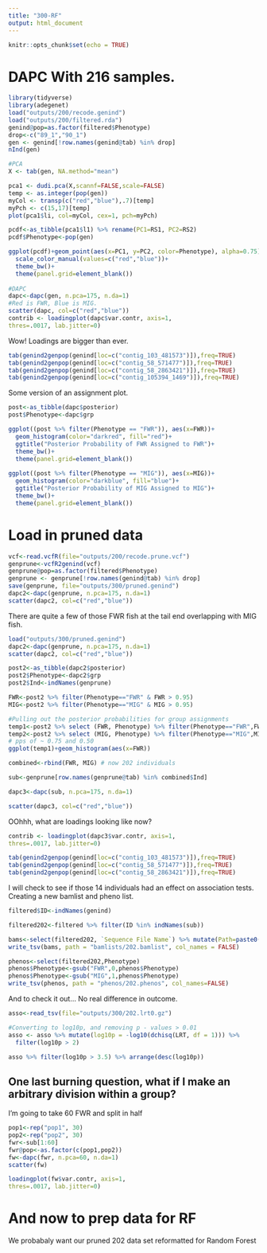 ```yaml
---
title: "300-RF"
output: html_document
---
```


```r
knitr::opts_chunk$set(echo = TRUE)
```

# DAPC With 216 samples.


```r
library(tidyverse)
library(adegenet)
load("outputs/200/recode.genind")
load("outputs/200/filtered.rda")
genind@pop=as.factor(filtered$Phenotype)
drop<-c("89_1","90_1")
gen <- genind[!row.names(genind@tab) %in% drop]
nInd(gen)

#PCA
X <- tab(gen, NA.method="mean")

pca1 <- dudi.pca(X,scannf=FALSE,scale=FALSE)
temp <- as.integer(pop(gen))
myCol <- transp(c("red","blue"),.7)[temp]
myPch <- c(15,17)[temp]
plot(pca1$li, col=myCol, cex=1, pch=myPch)

pcdf<-as_tibble(pca1$l1) %>% rename(PC1=RS1, PC2=RS2)
pcdf$Phenotype<-pop(gen)

ggplot(pcdf)+geom_point(aes(x=PC1, y=PC2, color=Phenotype), alpha=0.75)+
  scale_color_manual(values=c("red","blue"))+
  theme_bw()+
  theme(panel.grid=element_blank())
  
#DAPC
dapc<-dapc(gen, n.pca=175, n.da=1)
#Red is FWR, Blue is MIG.    
scatter(dapc, col=c("red","blue"))
contrib <- loadingplot(dapc$var.contr, axis=1,
thres=.0017, lab.jitter=0)
```

Wow! Loadings are bigger than ever.

```r
tab(genind2genpop(genind[loc=c("contig_103_481573")]),freq=TRUE)
tab(genind2genpop(genind[loc=c("contig_58_571477")]),freq=TRUE)
tab(genind2genpop(genind[loc=c("contig_58_2863421")]),freq=TRUE)
tab(genind2genpop(genind[loc=c("contig_105394_1469")]),freq=TRUE)
```

Some version of an assignment plot.    
```r
post<-as_tibble(dapc$posterior)
post$Phenotype<-dapc$grp

ggplot((post %>% filter(Phenotype == "FWR")), aes(x=FWR))+
  geom_histogram(color="darkred", fill="red")+
  ggtitle("Posterior Probability of FWR Assigned to FWR")+
  theme_bw()+
  theme(panel.grid=element_blank())
  
ggplot((post %>% filter(Phenotype == "MIG")), aes(x=MIG))+
  geom_histogram(color="darkblue", fill="blue")+
  ggtitle("Posterior Probability of MIG Assigned to MIG")+
  theme_bw()+
  theme(panel.grid=element_blank())

```

# Load in pruned data

```r
vcf<-read.vcfR(file="outputs/200/recode.prune.vcf")
genprune<-vcfR2genind(vcf)
genprune@pop=as.factor(filtered$Phenotype)
genprune <- genprune[!row.names(genind@tab) %in% drop]
save(genprune, file="outputs/300/pruned.genind")
dapc2<-dapc(genprune, n.pca=175, n.da=1)
scatter(dapc2, col=c("red","blue"))
```

There are quite a few of those FWR fish at the tail end overlapping with MIG fish.
```r
load("outputs/300/pruned.genind")
dapc2<-dapc(genprune, n.pca=175, n.da=1)
scatter(dapc2, col=c("red","blue"))

post2<-as_tibble(dapc2$posterior)
post2$Phenotype<-dapc2$grp
post2$Ind<-indNames(genprune)

FWR<-post2 %>% filter(Phenotype=="FWR" & FWR > 0.95)
MIG<-post2 %>% filter(Phenotype=="MIG" & MIG > 0.95)

#Pulling out the posterior probabilities for group assignments
temp1<-post2 %>% select (FWR, Phenotype) %>% filter(Phenotype=="FWR",FWR < 0.95)
temp2<-post2 %>% select (MIG, Phenotype) %>% filter(Phenotype=="MIG",MIG < 0.95)
# pps of ~ 0.75 and 0.50
ggplot(temp1)+geom_histogram(aes(x=FWR))

combined<-rbind(FWR, MIG) # now 202 individuals

sub<-genprune[row.names(genprune@tab) %in% combined$Ind]

dapc3<-dapc(sub, n.pca=175, n.da=1)

scatter(dapc3, col=c("red","blue"))

```

OOhhh, what are loadings looking like now?

```r
contrib <- loadingplot(dapc3$var.contr, axis=1,
thres=.0017, lab.jitter=0)

tab(genind2genpop(genind[loc=c("contig_103_481573")]),freq=TRUE)
tab(genind2genpop(genind[loc=c("contig_58_571477")]),freq=TRUE)
tab(genind2genpop(genind[loc=c("contig_58_2863421")]),freq=TRUE)

```

I will check to see if those 14 individuals had an effect on association tests. Creating a new bamlist and pheno list.

```r

filtered$ID<-indNames(genind)

filtered202<-filtered %>% filter(ID %in% indNames(sub))

bams<-select(filtered202, `Sequence File Name`) %>% mutate(Path=paste0("bams/",`Sequence File Name`,".sort-n.fixmate-m.sort.markdup-r.bam")) %>% select(Path)
write_tsv(bams, path = "bamlists/202.bamlist", col_names = FALSE)

phenos<-select(filtered202,Phenotype)
phenos$Phenotype<-gsub("FWR",0,phenos$Phenotype)
phenos$Phenotype<-gsub("MIG",1,phenos$Phenotype)
write_tsv(phenos, path = "phenos/202.phenos", col_names=FALSE)

```


And to check it out... No real difference in outcome.    

```r

asso<-read_tsv(file="outputs/300/202.lrt0.gz")

#Converting to log10p, and removing p - values > 0.01
asso <- asso %>% mutate(log10p = -log10(dchisq(LRT, df = 1))) %>%
  filter(log10p > 2)

asso %>% filter(log10p > 3.5) %>% arrange(desc(log10p))

```

## One last burning question, what if I make an arbitrary division within a group?
I'm going to take 60 FWR and split in half
```r
pop1<-rep("pop1", 30)
pop2<-rep("pop2", 30)
fwr<-sub[1:60]
fwr@pop<-as.factor(c(pop1,pop2))
fw<-dapc(fwr, n.pca=60, n.da=1)
scatter(fw)

loadingplot(fw$var.contr, axis=1,
thres=.0017, lab.jitter=0)

```

# And now to prep data for RF

We probabaly want our pruned 202 data set reformatted for Random Forest

